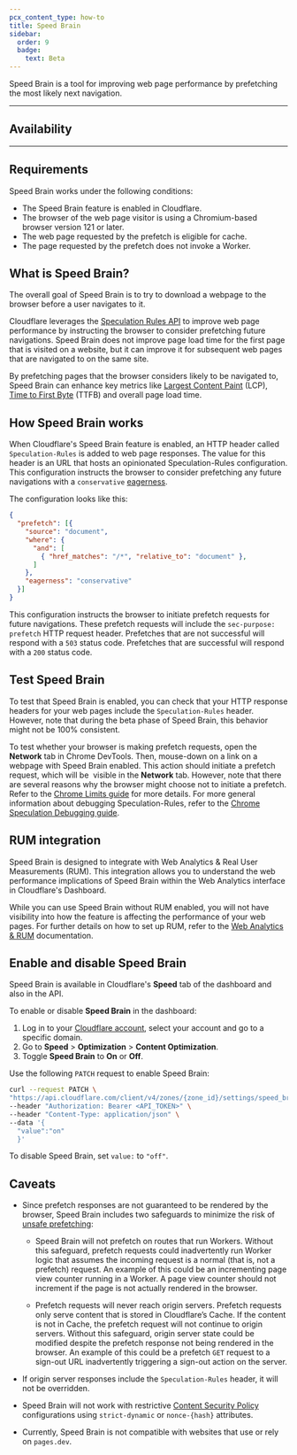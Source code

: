 ```yaml
---
pcx_content_type: how-to
title: Speed Brain
sidebar: 
  order: 9
  badge:
    text: Beta
---
```



Speed Brain is a tool for improving web page performance by prefetching the most likely next navigation.

---

## Availability

<FeatureTable id="speed.speed_brain" />

---

## Requirements

Speed Brain works under the following conditions:
- The Speed Brain feature is enabled in Cloudflare.
- The browser of the web page visitor is using a Chromium-based browser version 121 or later.
- The web page requested by the prefetch is eligible for cache.
- The page requested by the prefetch does not invoke a Worker.

## What is Speed Brain?

The overall goal of Speed Brain is to try to download a webpage to the browser before a user navigates to it.

Cloudflare leverages the [Speculation Rules API](https://developer.mozilla.org/en-US/docs/Web/API/Speculation_Rules_API) to improve web page performance by instructing the browser to consider prefetching future navigations. Speed Brain does not improve page load time for the first page that is visited on a website, but it can improve it for subsequent web pages that are navigated to on the same site.

By prefetching pages that the browser considers likely to be navigated to, Speed Brain can enhance key metrics like [Largest Content Paint](https://web.dev/articles/lcp) (LCP), [Time to First Byte](https://web.dev/articles/ttfb) (TTFB) and overall page load time.

## How Speed Brain works

When Cloudflare's Speed Brain feature is enabled, an HTTP header called `Speculation-Rules` is added to web page responses. The value for this header is an URL that hosts an opinionated Speculation-Rules configuration. This configuration instructs the browser to consider prefetching any future navigations with a `conservative` [eagerness](https://developer.chrome.com/docs/web-platform/prerender-pages#eagerness).

The configuration looks like this:

```json
{
  "prefetch": [{
    "source": "document",
    "where": {
      "and": [
        { "href_matches": "/*", "relative_to": "document" },
      ]
    },
    "eagerness": "conservative"
  }]
}
```

This configuration instructs the browser to initiate prefetch requests for future navigations. These prefetch requests will include the `sec-purpose: prefetch` HTTP request header. Prefetches that are not successful will respond with a `503` status code. Prefetches that are successful will respond with a `200` status code.

## Test Speed Brain

To test that Speed Brain is enabled, you can check that your HTTP response headers for your web pages include the `Speculation-Rules` header. However, note that during the beta phase of Speed Brain, this behavior might not be 100% consistent.

To test whether your browser is making prefetch requests, open the **Network** tab in Chrome DevTools. Then, mouse-down on a link on a webpage with Speed Brain enabled. This action should initiate a prefetch request, which will be  visible in the **Network** tab. However, note that there are several reasons why the browser might choose not to initiate a prefetch. Refer to the [Chrome Limits guide](https://developer.chrome.com/docs/web-platform/prerender-pages#chrome-limits) for more details. For more general information about debugging Speculation-Rules, refer to the [Chrome Speculation Debugging guide](https://developer.chrome.com/docs/devtools/application/debugging-speculation-rules).

## RUM integration

Speed Brain is designed to integrate with Web Analytics & Real User Measurements (RUM). This integration allows you to understand the web performance implications of Speed Brain within the Web Analytics interface in Cloudflare's Dashboard.

While you can use Speed Brain without RUM enabled, you will not have visibility into how the feature is affecting the performance of your web pages. For further details on how to set up RUM, refer to the [Web Analytics & RUM](/web-analytics/) documentation.

## Enable and disable Speed Brain

Speed Brain is available in Cloudflare's **Speed** tab of the dashboard and also in the API.

<Tabs syncKey="dashPlusAPI"> <TabItem label="Dashboard">

To enable or disable **Speed Brain** in the dashboard:

1. Log in to your [Cloudflare account](https://dash.cloudflare.com), select your account and go to a specific domain.
2. Go to **Speed** > **Optimization** > **Content Optimization**.
3. Toggle **Speed Brain** to **On** or **Off**.

</TabItem> <TabItem label="API">

Use the following `PATCH` request to enable Speed Brain:

```bash
curl --request PATCH \
"https://api.cloudflare.com/client/v4/zones/{zone_id}/settings/speed_brain" \
--header "Authorization: Bearer <API_TOKEN>" \
--header "Content-Type: application/json" \
--data '{
  "value":"on"
  }'
```

To disable Speed Brain, set `value:` to `"off"`.

</TabItem> </Tabs>

## Caveats

- Since prefetch responses are not guaranteed to be rendered by the browser, Speed Brain includes two safeguards to minimize the risk of [unsafe prefetching](https://developer.mozilla.org/en-US/docs/Web/API/Speculation_Rules_API#unsafe_prefetching): 

  - Speed Brain will not prefetch on routes that run Workers. Without this safeguard, prefetch requests could inadvertently run Worker logic that assumes the incoming request is a normal (that is, not a prefetch) request. An example of this could be an incrementing page view counter running in a Worker. A page view counter should not increment if the page is not actually rendered in the browser.

  - Prefetch requests will never reach origin servers. Prefetch requests only serve content that is stored in Cloudflare’s Cache. If the content is not in Cache, the prefetch request will not continue to origin servers. Without this safeguard, origin server state could be modified despite the prefetch response not being rendered in the browser. An example of this could be a prefetch `GET` request to a sign-out URL inadvertently triggering a sign-out action on the server.

- If origin server responses include the `Speculation-Rules` header, it will not be overridden.

- Speed Brain will not work with restrictive [Content Security Policy](https://developer.mozilla.org/en-US/docs/Web/HTTP/Headers/Content-Security-Policy/script-src) configurations using `strict-dynamic` or `nonce-{hash}` attributes.

- Currently, Speed Brain is not compatible with websites that use or rely on `pages.dev`. 